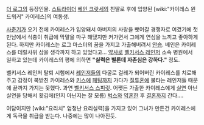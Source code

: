[[더 로그]]의 등장인물. [[스트라이더]] [[베인 크랏세]]의 친딸로 후에 입양된 [wiki:"카이레스 윈드워커" 카이레스]의 여동생.

[[사춘기]]가 오기 전에 카이레스가 입양돼서 아버지의 사랑을 뺏어갈 경쟁자로 여겼기에 첫만남에서 식충이 취급에 막말을 마구 해댔지만 커가면서 그에게 연심을 느끼고 좋아하게 된다. 하지만 카이레스는 로그 마스터의 꿈을 가지고 가출해버려서 [[안습]]. 베인은 카이레스를 데릴사위 삼을 생각까지 하고 있었다고… [[약사]]로 [[벨키서스 레인저]] 소속 병원에서 일하고 있는데 카이레스의 평에 의하면 '''"실력은 별론데 자존심은 강하다."''' 정도.

벨키서스 레인저 탈퇴 시험에서 [[레인저]]들의 다굴로 걸레가 되어버린 카이레스를 치료해주고 감정이 복받친 카이레스와 [[키스]]에 [[페팅]]까지 가다가 [[질투]]혼에 불타는 레인저들 때문에 끝까지 가지는 못했다. 과연 [[벨키서스 스피릿]]. 어쨋든 가출한 카이레스에게 [[실연]] 아닌 실연을 당해서 홧김에(인지 아닌지는 잘 모름) [[벅스]]와 [[약혼]]한 후 [[결혼]]까지 간다….

여담이지만 [wiki:"요리치" 엄청난 요리실력]을 가지고 있어 그녀가 만든건 카이레스에게 독극물 취급을 받는다. 나중에는 많이 나아진듯.
